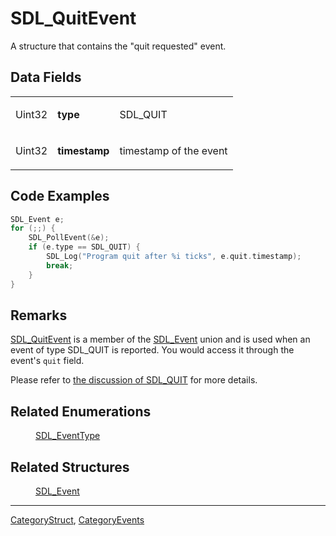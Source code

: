 
= SDL_QuitEvent =
A structure that contains the "quit requested" event.


== Data Fields ==
{|
|Uint32
|'''type'''
|SDL_QUIT
|-
|Uint32
|'''timestamp'''
|timestamp of the event
|}

== Code Examples ==
<syntaxhighlight lang='c++'>
SDL_Event e;
for (;;) {
    SDL_PollEvent(&e);
    if (e.type == SDL_QUIT) {
        SDL_Log("Program quit after %i ticks", e.quit.timestamp);
        break;
    }
}
</syntaxhighlight>

== Remarks ==
[[SDL_QuitEvent]] is a member of the [[SDL_Event]] union and is used when an event of type SDL_QUIT is reported.  You would access it through the event's <code>quit</code> field.

Please refer to [[SDL_EventType#SDL_QUIT|the discussion of SDL_QUIT]] for more details.

== Related Enumerations ==
:[[SDL_EventType]]

== Related Structures ==
:[[SDL_Event]]

----
[[CategoryStruct]], [[CategoryEvents]]
